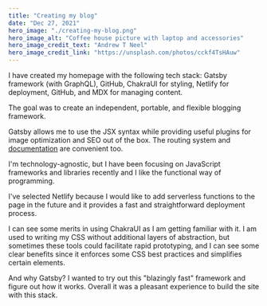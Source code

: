```yaml
---
title: "Creating my blog"
date: "Dec 27, 2021"
hero_image: "./creating-my-blog.png"
hero_image_alt: "Coffee house picture with laptop and accessories"
hero_image_credit_text: "Andrew T Neel"
hero_image_credit_link: "https://unsplash.com/photos/cckf4TsHAuw"
---
```


I have created my homepage with the following tech stack: Gatsby framework (with GraphQL), GitHub, ChakraUI for styling, Netlify for deployment, GitHub, and MDX for managing content. 

The goal was to create an independent, portable, and flexible blogging framework. 

Gatsby allows me to use the JSX syntax while providing useful plugins for image optimization and SEO out of the box. The routing system and [documentation](https://www.gatsbyjs.com/docs/tutorial/) are convenient too. 

I'm technology-agnostic, but I have been focusing on JavaScript frameworks and libraries recently and I like the functional way of programming. 

I've selected Netlify because I would like to add serverless functions to the page in the future and it provides a fast and straightforward deployment process. 

I can see some merits in using ChakraUI as I am getting familiar with it. I am used to writing my CSS without additional layers of abstraction, but sometimes these tools could facilitate rapid prototyping, and I can see some clear benefits since it enforces some CSS best practices and simplifies certain elements. 

And why Gatsby? I wanted to try out this "blazingly fast" framework and figure out how it works. Overall it was a pleasant experience to build the site with this stack. 
